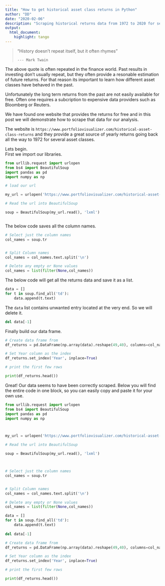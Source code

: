```yaml
---
title: "How to get historical asset class returns in Python"
author: "DD"
date: "2020-02-06"
description: "Scraping historical returns data from 1972 to 2020 for several asset classes."
output:
  html_document:
    highlight: tango
---
```


> "History doesn't repeat itself,
>  but it often rhymes"
>
> `--- Mark Twain`

The above quote is often repeated in the finance world. Past results in investing don't usually repeat, but they often provide a resonable estimation of future returns. For that reason its important to learn how different asset classes have behaved in the past.

Unfortunately the long term returns from the past are not easily available for free. Often one requires a subcription to expensive data providers such as Bloomberg or Reuters. 

We have found one website that provides the returns for free and in this post we will demonstrate how to scrape that data for our analysis.

The website is `https://www.portfoliovisualizer.com/historical-asset-class-returns` and they provide a great source of yearly returns going back all the way to 1972 for several asset classes.

Lets begin.<br>
First we import our libraries.

```python

from urllib.request import urlopen
from bs4 import BeautifulSoup
import pandas as pd
import numpy as np

```

```python
# load our url

my_url = urlopen('https://www.portfoliovisualizer.com/historical-asset-class-returns')

# Read the url into BeautifulSoup

soup = BeautifulSoup(my_url.read(), 'lxml')



```

The below code saves all the column names.

```python

# Select just the column names
col_names = soup.tr


# Split Column names
col_names = col_names.text.split('\n')

# Delete any empty or None values
col_names = list(filter(None,col_names))


```

The below code will get all the returns data and save it as a list.

```python

data = []
for t in soup.find_all('td'):
    data.append(t.text)

```

The `data` list contains unwanted entry located at the very end. So we will delete it.

```python

del data[-1]


```

Finally build our data frame.

```python

# Create data frame from 
df_returns = pd.DataFrame(np.array(data).reshape(49,40), columns=col_names)

# Set Year column as the index
df_returns.set_index('Year', inplace=True)

# print the first few rows

print(df_returns.head())

```

Great! Our data seems to have been correctly scraped. Below you will find the entire code in one block, so you can easily copy and paste it for your own use.

```python


from urllib.request import urlopen
from bs4 import BeautifulSoup
import pandas as pd
import numpy as np



my_url = urlopen('https://www.portfoliovisualizer.com/historical-asset-class-returns')

# Read the url into BeautifulSoup

soup = BeautifulSoup(my_url.read(), 'lxml')



# Select just the column names
col_names = soup.tr


# Split Column names
col_names = col_names.text.split('\n')

# Delete any empty or None values
col_names = list(filter(None,col_names))

data = []
for t in soup.find_all('td'):
    data.append(t.text)
    
del data[-1]

# Create data frame from 
df_returns = pd.DataFrame(np.array(data).reshape(49,40), columns=col_names)

# Set Year column as the index
df_returns.set_index('Year', inplace=True)

# print the first few rows

print(df_returns.head())

```

